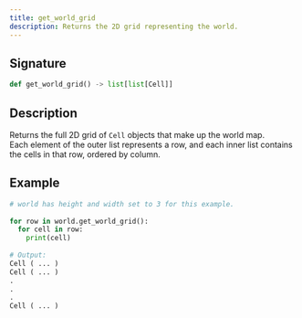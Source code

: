 ```yaml
---
title: get_world_grid
description: Returns the 2D grid representing the world.
---
```


## Signature

```py
def get_world_grid() -> list[list[Cell]]
```

## Description

Returns the full 2D grid of `Cell` objects that make up the world map.  
Each element of the outer list represents a row, and each inner list contains the cells in that row, ordered by column.

## Example

```py
# world has height and width set to 3 for this example.
 
for row in world.get_world_grid():
  for cell in row:
    print(cell)
 
# Output: 
Cell ( ... )
Cell ( ... )
.
.
.
Cell ( ... )
```

